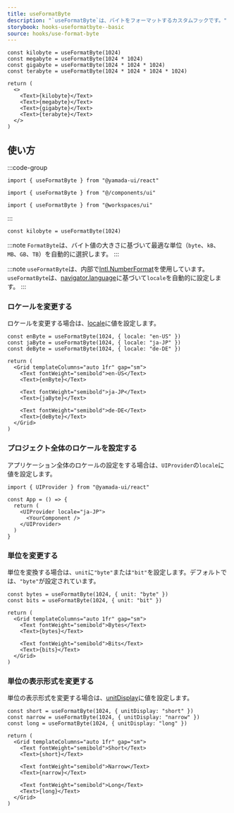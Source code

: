 ```yaml
---
title: useFormatByte
description: "`useFormatByte`は、バイトをフォーマットするカスタムフックです。"
storybook: hooks-useformatbyte--basic
source: hooks/use-format-byte
---
```


```tsx preview functional client
const kilobyte = useFormatByte(1024)
const megabyte = useFormatByte(1024 * 1024)
const gigabyte = useFormatByte(1024 * 1024 * 1024)
const terabyte = useFormatByte(1024 * 1024 * 1024 * 1024)

return (
  <>
    <Text>{kilobyte}</Text>
    <Text>{megabyte}</Text>
    <Text>{gigabyte}</Text>
    <Text>{terabyte}</Text>
  </>
)
```

## 使い方

:::code-group

```tsx [package]
import { useFormatByte } from "@yamada-ui/react"
```

```tsx [alias]
import { useFormatByte } from "@/components/ui"
```

```tsx [monorepo]
import { useFormatByte } from "@workspaces/ui"
```

:::

```tsx
const kilobyte = useFormatByte(1024)
```

:::note
`FormatByte`は、バイト値の大きさに基づいて最適な単位（`byte`、`kB`、`MB`、`GB`、`TB`）を自動的に選択します。
:::

:::note
`useFormatByte`は、内部で[Intl.NumberFormat](https://developer.mozilla.org/ja/docs/Web/JavaScript/Reference/Global_Objects/Intl/NumberFormat)を使用しています。`useFormatByte`は、[navigator.language](https://developer.mozilla.org/ja/docs/Web/API/Navigator/language)に基づいて`locale`を自動的に設定します。
:::

### ロケールを変更する

ロケールを変更する場合は、[locale](https://developer.mozilla.org/ja/docs/Web/JavaScript/Reference/Global_Objects/Intl/NumberFormat/NumberFormat#locales)に値を設定します。

```tsx preview functional client
const enByte = useFormatByte(1024, { locale: "en-US" })
const jaByte = useFormatByte(1024, { locale: "ja-JP" })
const deByte = useFormatByte(1024, { locale: "de-DE" })

return (
  <Grid templateColumns="auto 1fr" gap="sm">
    <Text fontWeight="semibold">en-US</Text>
    <Text>{enByte}</Text>

    <Text fontWeight="semibold">ja-JP</Text>
    <Text>{jaByte}</Text>

    <Text fontWeight="semibold">de-DE</Text>
    <Text>{deByte}</Text>
  </Grid>
)
```

### プロジェクト全体のロケールを設定する

アプリケーション全体のロケールの設定をする場合は、`UIProvider`の`locale`に値を設定します。

```tsx
import { UIProvider } from "@yamada-ui/react"

const App = () => {
  return (
    <UIProvider locale="ja-JP">
      <YourComponent />
    </UIProvider>
  )
}
```

### 単位を変更する

単位を変換する場合は、`unit`に`"byte"`または`"bit"`を設定します。デフォルトでは、`"byte"`が設定されています。

```tsx preview functional client
const bytes = useFormatByte(1024, { unit: "byte" })
const bits = useFormatByte(1024, { unit: "bit" })

return (
  <Grid templateColumns="auto 1fr" gap="sm">
    <Text fontWeight="semibold">Bytes</Text>
    <Text>{bytes}</Text>

    <Text fontWeight="semibold">Bits</Text>
    <Text>{bits}</Text>
  </Grid>
)
```

### 単位の表示形式を変更する

単位の表示形式を変更する場合は、[unitDisplay](https://developer.mozilla.org/ja/docs/Web/JavaScript/Reference/Global_Objects/Intl/NumberFormat/NumberFormat#unitdisplay)に値を設定します。

```tsx preview functional client
const short = useFormatByte(1024, { unitDisplay: "short" })
const narrow = useFormatByte(1024, { unitDisplay: "narrow" })
const long = useFormatByte(1024, { unitDisplay: "long" })

return (
  <Grid templateColumns="auto 1fr" gap="sm">
    <Text fontWeight="semibold">Short</Text>
    <Text>{short}</Text>

    <Text fontWeight="semibold">Narrow</Text>
    <Text>{narrow}</Text>

    <Text fontWeight="semibold">Long</Text>
    <Text>{long}</Text>
  </Grid>
)
```
